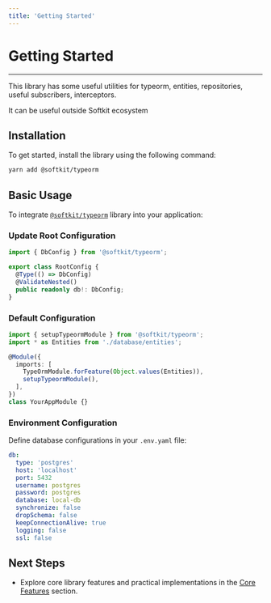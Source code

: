 ```yaml
---
title: 'Getting Started'
---
```


# Getting Started

---

This library has some useful utilities for typeorm, entities, repositories, useful subscribers, interceptors.

It can be useful outside Softkit ecosystem

## Installation

To get started, install the library using the following command:

```bash
yarn add @softkit/typeorm
```

## Basic Usage

To integrate [`@softkit/typeorm`](https://www.npmjs.com/package/@softkit/typeorm) library into your application:

### Update Root Configuration

```typescript
import { DbConfig } from '@softkit/typeorm';

export class RootConfig {
  @Type(() => DbConfig)
  @ValidateNested()
  public readonly db!: DbConfig;
}
```

### Default Configuration

```typescript
import { setupTypeormModule } from '@softkit/typeorm';
import * as Entities from './database/entities';

@Module({
  imports: [
    TypeOrmModule.forFeature(Object.values(Entities)),
    setupTypeormModule(),
  ],
})
class YourAppModule {}
```

### Environment Configuration

Define database configurations in your `.env.yaml` file:

```yaml
db:
  type: 'postgres'
  host: 'localhost'
  port: 5432
  username: postgres
  password: postgres
  database: local-db
  synchronize: false
  dropSchema: false
  keepConnectionAlive: true
  logging: false
  ssl: false
```

## Next Steps

- Explore core library features and practical implementations in the [Core Features](/libraries/typeorm/core-features) section.
